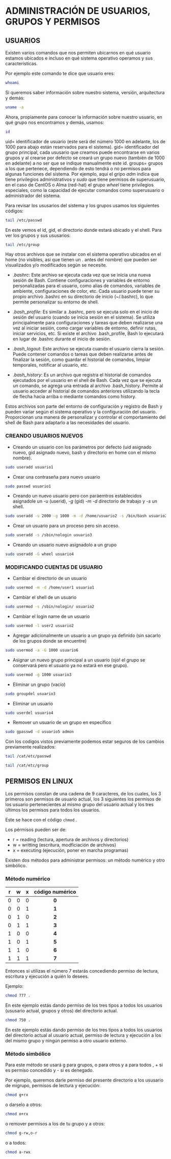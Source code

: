# ADMINISTRACIÓN DE USUARIOS, GRUPOS Y PERMISOS

## USUARIOS

Existen varios comandos que nos permiten ubicarnos en qué usuario estamos ubicados e incluso en qué sistema operativo operamos y sus características.

Por ejemplo este comando te dice que usuario eres:

```bash
whoami
```

Si queremos saber información sobre nuestro sistema, versión, arquitectura y demás:

```bash
uname -a
```

Ahora, propiamente para conocer la información sobre nuestro usuario, en qué grupo nos encontramos y demás, usamos:

```bash
id
```

uid= identificador de usuario (este será del número 1000 en adelante, los de 1000 para abajo están reservados para el sistema). gid= identificador del grupo principal, cada ususario que creamos puede encontrarse en varios grupos y al crearse por defecto se creará un grupo nuevo (también de 1000 en adelante) a no ser que se indique manualmente este id. groups= grupos a los que pertenece, dependiendo de esto tendrá o no permisos para algunas funciones del sistema. Por ejemplo, aquí el gripo *adm* indica que tiene privilegios administrativos y *sudo* que tiene permisos de superusuario, en el caso de CentOS o Alma (red-hat) el grupo *wheel* tiene privilegios especiales, como la capacidad de ejecutar comandos como superusuario o administrador del sistema.

Para revisar los ususarios del sistema y los grupos usamos los siguientes códigos:

```bash
tail /etc/passwd
```

En este vemos el id, gid, el directorio donde estará ubicado y el shell. Para ver los grupos y sus ususarios:

```bash
tail /etc/group
```

Hay otros archivos que se instalar con el sistema operativo ubicados en el home (no visibles, así que tienen un *.* antes del nombre) que pueden ser visualizados y/o modificados según se necesite.

-   *.bashrc*: Este archivo se ejecuta cada vez que se inicia una nueva sesión de Bash. Contiene configuraciones y variables de entorno personalizadas para el usuario, como alias de comandos, variables de ambiente, configuraciones de color, etc. Cada usuario puede tener su propio archivo .bashrc en su directorio de inicio (\~/.bashrc), lo que permite personalizar su entorno de shell.

-   *.bash_profile*: Es similar a .bashrc, pero se ejecuta solo en el inicio de sesión del usuario (cuando se inicia sesión en el sistema). Se utiliza principalmente para configuraciones y tareas que deben realizarse una vez al iniciar sesión, como cargar variables de entorno, definir rutas, iniciar servicios, etc. Si existe el archivo .bash_profile, Bash lo ejecutará en lugar de .bashrc durante el inicio de sesión.

-   *.bash_logout*: Este archivo se ejecuta cuando el usuario cierra la sesión. Puede contener comandos o tareas que deben realizarse antes de finalizar la sesión, como guardar el historial de comandos, limpiar temporales, notificar al usuario, etc.

-   *.bash_history*: Es un archivo que registra el historial de comandos ejecutados por el usuario en el shell de Bash. Cada vez que se ejecuta un comando, se agrega una entrada al archivo .bash_history. Permite al usuario acceder al historial de comandos anteriores utilizando la tecla de flecha hacia arriba o mediante comandos como history.

Estos archivos son parte del entorno de configuración y registro de Bash y pueden variar según el sistema operativo y la configuración del usuario. Proporcionan una manera de personalizar y controlar el comportamiento del shell de Bash para adaptarlo a las necesidades del usuario.

### CREANDO USUARIOS NUEVOS

-   Creando un usuario con los parámetros por defecto (uid asignado nuevo, gid asignado nuevo, bash y directorio en home con el mismo nombre).

```bash
sudo useradd usuario1
```

-   Crear una contraseña para nuevo usuario

```bash
sudo passwd usuario1
```

-   Creando un nuevo usuario pero con paráemtros establecidos asignadole un *-u* (userid), *-g* (gid) *-m -d* directorio de trabajo y *-s* un shell.

```bash
sudo useradd -u 2000 -g 1000 -m -d /home/usuario2 -s /bin/bash usuario2
```

-   Crear un usuario para un proceso pero sin acceso.

```bash
sudo useradd -s /sbin/nologin usuario3
```

-   Creando un usuario nuevo asignadolo a un grupo

```bash
sudo useradd -G wheel usuario4
```

### MODIFICANDO CUENTAS DE USUARIO

-   Cambiar el directorio de un usuario

```bash
sudo usermod -m -d /home/user1 usuario1
```

-   Cambiar el shell de un usuario

```bash
sudo usermod -s /sbin/nologin/ usuario2
```

-   Cambiar el login name de un usuario

```bash
sudo usermod -l user2 usuario2
```

-   Agregar adicionalmente un usuario a un grupo ya definido (sin sacarlo de los grupos donde se encuentre)

```bash
sudo usermod -a -G 1000 usuario6
```

-   Asignar un nuevo grupo principal a un usuario (ojo! el grupo se conservará pero el usuario ya no estará en ese grupo).

```bash
sudo usermod -g 1000 usuario3
```

-   Eliminar un grupo (vacío)

```bash
sudo groupdel usuario3
```

-   Eliminar un usuario

```bash
sudo userdel usuario4
```

-   Remover un usuario de un grupo en específico

```bash
sudo gpasswd -d usuario5 admon
```

Con los codigos vistos previamente podemos estar seguros de los cambios previamente realizados:

```bash
tail /cat/etc/passwd

tail /cat/etc/group
```

## PERMISOS EN LINUX

Los permisos constan de una cadena de 9 caracteres, de los cuales, los 3 primeros son permisos de usuario actual, los 3 siguientes los permisos de los usuario pertenecientes al mismo grupo del usuario actual y los tres últimos los permisos para todos los usuarios.

Este se hace con el código `chmod` .

Los pérmisos pueden ser de:

-   r = reading (lectura, apertura de archivos y directorios)
-   w = writting (escritura, modficiación de archivos)
-   x = executing (ejecución, poner en marcha programas)

Existen dos métodos para administrar permisos: un método numérico y otro simbólico.

### Método numérico

|  r  |  w  |  x  | código numérico |
|:---:|:---:|:---:|:---------------:|
|  0  |  0  |  0  |      **0**      |
|  0  |  0  |  1  |      **1**      |
|  0  |  1  |  0  |      **2**      |
|  0  |  1  |  1  |      **3**      |
|  1  |  0  |  0  |      **4**      |
|  1  |  0  |  1  |      **5**      |
|  1  |  1  |  0  |      **6**      |
|  1  |  1  |  1  |      **7**      |

Entonces si utilizas el número 7 estarás concediendo permiso de lectura, escritura y ejecución a quién lo desees.

Ejemplo:

```bash
chmod 777 .
```

En este ejemplo estás dando permiso de los tres tipos a todos los usuarios (ususario actual, grupos y otros) del directorio actual.

```bash
chmod 750 .
```

En este ejemplo estás dando permiso de los tres tipos a todos los usuarios del directorio actual al usuario actual, permiso de lectura y ejecución a los del mismo grupo y ningún permiso a otro usuario externo.

### Método simbólico

Para este método se usará g para grupos, o para otros y a para todos , + si es permiso concedido y - si es denegado.

Por ejemplo, queremos darle permiso del presente directorio a los ususario de migrupo, permisos de lectura y ejecución:

```bash
chmod g+rx
```

o darselo a otros:

```bash
chmod o+rx
```

o remover permisos a los de tu grupo y a otros:

```bash
chmod g-rw,o-r
```

o a todos:

```bash
chmod a-rwx
```
